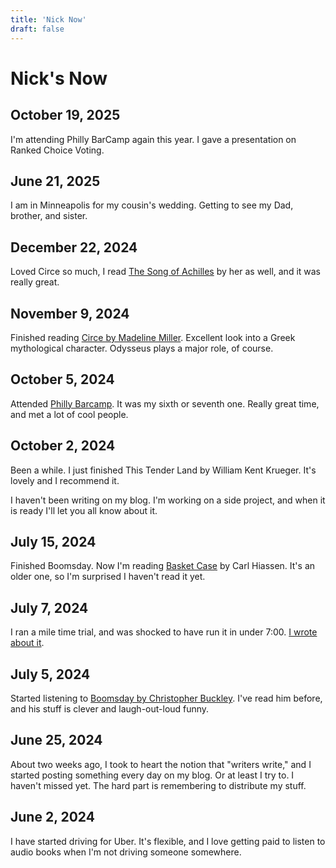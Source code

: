 ```yaml
---
title: 'Nick Now'
draft: false
---
```


# Nick's Now

## October 19, 2025

I'm attending Philly BarCamp again this year. I gave a presentation on Ranked Choice Voting.

## June 21, 2025

I am in Minneapolis for my cousin's wedding.  Getting to see my Dad, brother, and sister.

## December 22, 2024

Loved Circe so much, I read [The Song of Achilles](https://amzn.to/4iQtXzi) by her as well, and it was really great.

## November 9, 2024

Finished reading [Circe by Madeline Miller](https://amzn.to/4fgjzhW). Excellent look into a Greek mythological character. Odysseus plays a major role, of course.

## October 5, 2024

Attended [Philly Barcamp](https://barcampphilly.org/). It was my sixth or seventh one. Really great time, and met a lot of cool people.

## October 2, 2024

Been a while. I just finished This Tender Land by William Kent Krueger. It's lovely and I recommend it.

I haven't been writing on my blog. I'm working on a side project, and when it is ready I'll let you all know about it.

## July 15, 2024

Finished Boomsday. Now I'm reading [Basket Case](https://amzn.to/4bP35ej) by Carl Hiassen. It's an older one, so I'm surprised I haven't read it yet.

## July 7, 2024

I ran a mile time trial, and was shocked to have run it in under 7:00. [I wrote about it](https://www.nickhodges.com/posts/2024/july/08/).

## July 5, 2024

Started listening to [Boomsday by Christopher Buckley](https://amzn.to/4cQESFq). I've read him before, and his stuff is clever and laugh-out-loud funny.

## June 25, 2024

About two weeks ago, I took to heart the notion that "writers write," and I started posting something every day on my blog.
Or at least I try to. I haven't missed yet. The hard part is remembering to distribute my stuff.

## June 2, 2024

I have started driving for Uber. It's flexible, and I love getting paid to listen to audio books when I'm not driving someone somewhere.
